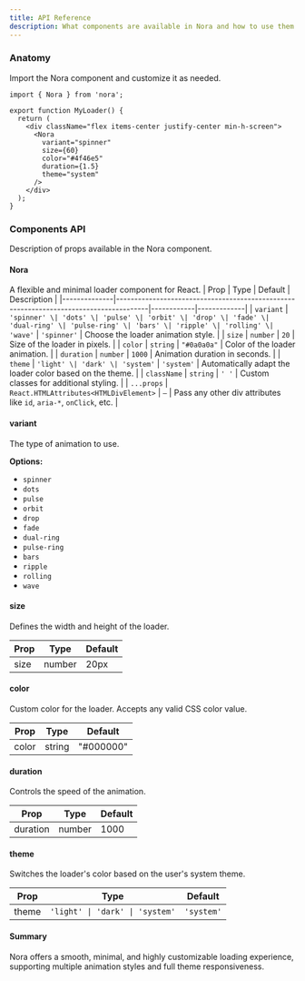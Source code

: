 ```yaml
---
title: API Reference
description: What components are available in Nora and how to use them.
---
```


### Anatomy

Import the Nora component and customize it as needed.

```tsx:MyLoader.tsx
import { Nora } from 'nora';

export function MyLoader() {
  return (
    <div className="flex items-center justify-center min-h-screen">
      <Nora
        variant="spinner"
        size={60}
        color="#4f46e5"
        duration={1.5}
        theme="system"
      />
    </div>
  );
}
```

### Components API

Description of props available in the Nora component.

#### Nora

A flexible and minimal loader component for React.
| Prop | Type | Default | Description |
|--------------|---------------------------------------------------------------------------------------|------------|-------------|
| `variant` | `'spinner' \| 'dots' \| 'pulse' \| 'orbit' \| 'drop' \| 'fade' \| 'dual-ring' \| 'pulse-ring' \| 'bars' \| 'ripple' \| 'rolling' \| 'wave'` | `'spinner'` | Choose the loader animation style. |
| `size` | `number` | `20` | Size of the loader in pixels. |
| `color` | `string` | `"#0a0a0a"` | Color of the loader animation. |
| `duration` | `number` | `1000` | Animation duration in seconds. |
| `theme` | `'light' \| 'dark' \| 'system'` | `'system'` | Automatically adapt the loader color based on the theme. |
| `className` | `string` | `' '` | Custom classes for additional styling. |
| `...props` | `React.HTMLAttributes<HTMLDivElement>` | `—` | Pass any other div attributes like `id`, `aria-*`, `onClick`, etc. |

#### variant

The type of animation to use.

**Options:**
- `spinner`
- `dots`
- `pulse`
- `orbit`
- `drop`
- `fade`
- `dual-ring`
- `pulse-ring`
- `bars`
- `ripple`
- `rolling`
- `wave`

#### size

Defines the width and height of the loader.

| Prop  | Type    | Default |
|-------|---------|---------|
| size  | number  | 20px    |

#### color

Custom color for the loader. Accepts any valid CSS color value.

| Prop   | Type    | Default |
|--------|---------|---------|
| color  | string  | "#000000" |


#### duration

Controls the speed of the animation.

| Prop      | Type    | Default |
|-----------|---------|---------|
| duration  | number  | 1000    |


#### theme

Switches the loader's color based on the user's system theme.

| Prop   | Type                         | Default |
|--------|------------------------------|---------|
| theme  | `'light' \| 'dark' \| 'system'` | `'system'` | `system` |


#### Summary

Nora offers a smooth, minimal, and highly customizable loading experience, supporting multiple animation styles and full theme responsiveness.
